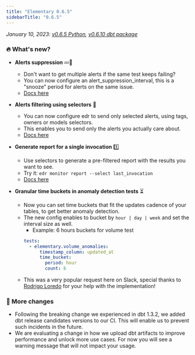 ```yaml
---
title: "Elementary 0.6.5"
sidebarTitle: "0.6.5"
---
```


_January 10, 2023: [v0.6.5 Python](https://github.com/elementary-data/elementary/releases/tag/v0.6.5), [v0.6.10 dbt package](https://github.com/elementary-data/dbt-data-reliability/releases/tag/0.6.10)_

### 🔥 What's new?

- **Alerts suppression** 💤🔕
  - Don't want to get multiple alerts if the same test keeps failing?
  - You can now configure an alert_suppression_interval, this is a "snooze" period for alerts on the same issue.
  - [Docs here](/oss/guides/send-slack-alerts#customize-alerts-owners-test-descriptions-tags-subscribers-layout-and-suppression)
- **Alerts filtering using selectors** 🔘

  - You can now configure edr to send only selected alerts, using tags, owners or models selectors.
  - This enables you to send only the alerts you actually care about.
  - [Docs here](/oss/guides/send-slack-alerts#execute-the-cli)

- **Generate report for a single invocation** 1️⃣
  - Use selectors to generate a pre-filtered report with the results you want to see.
  - Try it: `edr monitor report --select last_invocation`
  - [Docs here]()
- **Granular time buckets in anomaly detection tests** ⏳
  - Now you can set time buckets that fit the updates cadence of your tables, to get better anomaly detection.
  - The new config enables to bucket by `hour | day | week` and set the interval size as well.
    - Example: 6 hours buckets for volume test
    ```yml properties.yml
    tests:
      - elementary.volume_anomalies:
          timestamp_column: updated_at
          time_bucket:
            period: hour
            count: 6
    ```
  - This was a very popular request here on Slack, special thanks to [Rodrigo Loredo](https://github.com/rloredo) for your help with the implementation!

### 💫 More changes

- Following the breaking change we experienced in dbt 1.3.2, we added dbt release candidates versions to our CI. This will enable us to prevent such incidents in the future.
- We are evaluating a change in how we upload dbt artifacts to improve performance and unlock more use cases. For now you will see a warning message that will not impact your usage.
